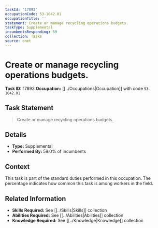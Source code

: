 ```yaml
---
taskId: '17893'
occupationCode: 53-1042.01
occupationTitle: ''
statement: Create or manage recycling operations budgets.
taskType: Supplemental
incumbentsResponding: 59
collection: Tasks
source: onet
---
```

# Create or manage recycling operations budgets.

**Task ID:** 17893
**Occupation:** [[../Occupations|Occupation]] with code `53-1042.01`

## Task Statement

> Create or manage recycling operations budgets.

## Details

- **Type:** Supplemental
- **Performed By:** 59.0% of incumbents

## Context

This task is part of the standard duties performed in this occupation. The percentage indicates how common this task is among workers in the field.

## Related Information

- **Skills Required:** See [[../Skills|Skills]] collection
- **Abilities Required:** See [[../Abilities|Abilities]] collection
- **Knowledge Required:** See [[../Knowledge|Knowledge]] collection
